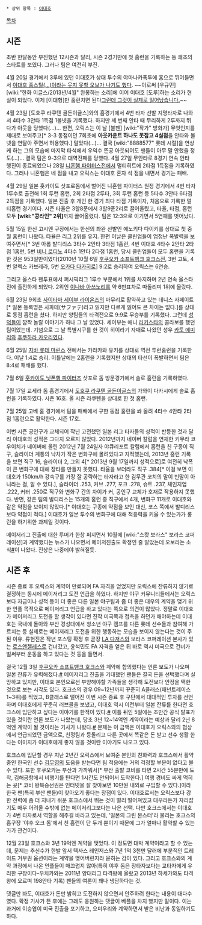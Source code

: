  * 상위 항목 : [[이대호]]

[[목차]]
== 시즌 ==
초반 한달동안 부진했던 12시즌과 달리, 시즌 2경기만에 첫 홈런을 기록하는 등 쾌조의 스타트를 보였다. 그러나 팀은 여전히 부진.

4월 20일 경기에서 3루에 있던 이대호가 상대 투수의 야마나카폭투에 홈으로 뛰어들면서 [http://mlbpark.donga.com/mbs/articleV.php?mbsC=kbotown&mbsIdx=786287&cpage=2&mbsW=search&select=sct&opt=1&keyword=%B4%EB%C8%A3 이대호 홈스틸(...)이라는 웃지 못할 오보가 나기도 했다]. ~~이로써 [우규민] [wiki:"한화 이글스/2013년/4월" 완봉하는 소리]에 이어 이대호 [도루]하는 소리가 현실이 되었다. 이제 [이대형]만 홈런치면 된다[[그런데 그것이 실제로 일어났습니다.]]~~

4월 23일 [도호쿠 라쿠텐 골든이글스]와의 홈경기에서 4번 타자 선발 지명타자로 나와서 4타수 3안타 1득점 1볼넷을 기록했다. 하지만 세 번째 안타 때 무리하게 2루까지 뛰다가 아웃을 당했다(...)... 한편, 오릭스는 이 날 [불펜] [wiki:"작가" 방화가] 무엇인지를 제대로 보여주고[* 3-3 동점이던 7회초에 '''아웃카운트 하나도 못잡고 4실점'''을 안타와 볼넷을 연달아 주면서 허용했다.] 말았다(...)... 결국 [wiki:"8888577" 롯데 시절]을 연상케 하는 그의 모습에 마지막 타석에서 우익수 뜬공 아웃되어도 팬들이 아무 말 안했을 정도(...)... 결국 팀은 9-3으로 대역전패를 당했다. 
4월 27일 무안타로 8경기 연속 안타 행진이 종료되었으나 28일 [[니혼햄 파이터스]]전에서 멀티히트에 2타점 1득점을 기록하였다. 그러나 니혼햄은 네 점을 내고 오릭스는 이대호 혼자 석 점을 내면서 경기는 패배.

4월 29일 일본 홋카이도 삿포로돔에서 벌어진 니혼햄 파이터스 원정 경기에서 4번 타자 1루수로 출전해 1회 투런 홈런, 2회 2타점 2루타, 3회 투런 홈런 등 5타수 3안타 6타점 2득점을 기록했다. 일본 진출 후 개인 한 경기 최다 타점 기록이자, 처음으로 기록한 멀티홈런 경기이다. 시즌 타율은 3할8푼에서 3할9푼2리로 끌어올렸고, 타율, 타점, 홈런 모두 '''[wiki:"콩라인" 2위]'''까지 끌어올렸다. 팀은 12:3으로 이기면서 5연패를 벗어났다.

5월 15일 한신 고시엔 구장에서는 한신의 좌완 선발인 에노키다 다이키를 상대로  첫 중월 홈런이 나왔다. 타율은 리그 2위를 유지. 한편 이날은 클린업들이 엄청난 폭발력을 보여주면서[* 3번 아롬 발디리스 3타수 2안타 3타점 1홈런, 4번 이대호 4타수 2안타 2타점 1홈런, 5번 [[비니 로티노]] 4타수 1안타 2타점 1홈런, 당시 클린업들이 모두 홈런을 기록한 것은 953일만이였다(2010년 10월 6일 [[후쿠오카 소프트뱅크 호크스]]전, 3번 고토, 4번 알렉스 카브레라, 5번 [[오카다 다카히로]]] 9:2로 승리하여 오릭스는 6연승.

그리고 올스타 팬투표에서 퍼시픽리그 1루수 부문에서 1위를 차지하며 2년 연속 올스타전에 출전하게 되었다. 2위인 [[이나바 아쓰노리]]를 약 6만표차로 따돌리며 1위에 올랐다.

6월 23일 9회초 [[사이타마 세이부 라이온즈]]의 마무리로 활약하고 있는 데니스 사페이트[* 일본 등록명은 사파테(サファテ)라고 읽지만 다르게 읽어도 큰 차이는 없다.]를 상대로 동점 홈런을 쳤다. 하지만 양팀들의 타격전으로 9:9로 무승부를 기록했다. 그런데 [[성덕]]들이 깜짝 놀랄 이야기가 하나 그 날 있었다. 세이부는 애니 [[러키스타]]의 콜라보를 했던 팀이었는데. 기념으로 그 날 특별시구를 한 것이 히이라기 자매로 나왔던 성우 [[카토 에미리]]와 [[후쿠하라 카오리]]였다.

6월 25일 [[지바 롯데 마린스]] 전에서는 카라카와 유키를 상대로 역전 투런홈런을 기록한다. 이날 1:4로 승리. 이틀날에는 2홈런을 기록했지만 상대의 타선이 폭발하면서 팀은 8:4로 패배를 했다.

7월 6일 [[홋카이도 닛폰햄 파이터즈]] 삿포로 돔 방문경기에서 솔로 홈런을 기록하였다.

7월 17일 교세라 돔 홈경기에서 [[도호쿠 라쿠텐 골든이글스]]의 가와이 다카시에게 솔로 홈런을 기록하였다. 시즌 16호. 올 시즌 라쿠텐을 상대로 한 첫 홈런.

7월 25일 고베 홈 경기에서 팀을 패배에서 구한 동점 홈런을 쏴 올려 4타수 4안타 2타점 1홈런으로 활약한다. 시즌 17호.

이번 시즌 공인구가 교체되어 작년 고전했던 일본 리그 타자들의 성적이 반등한 것과 달리 이대호의 성적은 그다지 오르지 않았다. 2012년까지 네이버 칼럼을 연재한 키무라 코우이치가 네이버에 올린 2012년 7월 24일자 야큐리포트 칼럼에서 홈런을 친 구종이 직구, 슬라이더 계통의 낙차가 작은 변화구에 몰려있다고 지적했는데, 2013년 홈런 기록을 보면 직구 16, 슬라이더 2, 그외 4[* 2013년 9월 17일까지 성적으로]로 여전히 낙폭이 큰 변화구에 대해 장타를 만들지 못했다. 타율을 보더라도 직구 .384[* 이걸 보면 이대호가 150km/h 강속구를 가장 잘 공략하는 타자라고 한 김무관 코치의 말이 빈말이 아니라는 걸, 알 수 있다.], 슬라이더 .253, 커브 .277, 포크 .278, 슈트 .237, 체인지업 .222, 커터 .250로 직구와 변화구 간의 차이가 커, 공인구 교체가 호재로 작용하지 못했다. 반면, 같은 팀의 발디리스는 15개의 홈런 중 직구에서 4개, 변화구 11개로 이대호와 같은 약점을 보이지 않았다.[* 이대호는 구종에 약점을 보인 대신, 코스 쪽에서 발디리스보다 약점이 적다.] 이대호가 일본 투수의 변화구에 대해 적응력을 키울 수 있는가가 롱런을 하기위한 과제일 것이다.

메이저리그 진출에 대한 루머가 한창 퍼지면서 10월에 [wiki:"스캇 보라스" 보라스 코퍼레이션]과 계약했다는 뉴스가 나오면서 메이저진출도 확정인 줄 알았는데 오보라는 소식[http://sports.news.naver.com/sports/index.nhn?category=worldbaseball&ctg=news&mod=read&office_id=380&article_id=0000000417 #]이 나왔다. 진상은 나중에야 밝혀질듯.

== 시즌 후 ==
시즌 종료 후 오릭스와 계약이 만료되며 FA 자격을 얻었지만 오릭스에 잔류하지 않기로 결정하는 동시에 메이저리그 도전 언급을 하였다. 하지만 야구 커뮤니티들에서는 오릭스보다 자금이나 성적 등이 더 좋은 다른 일본 야구팀과 좀 더 좋은 대우의 계약을 맺기 위한 언플 목적으로 메이저리그 언급을 하고 있다는 쪽으로 의견이 많았다. 정말로 이대호가 메이저리그 도전을 할 생각이 있다면 진작 미국쪽과 접촉을 하던가 해야하는데 이대호는 국내에 돌아와 부산 경성대에서 청소년 야구 캠프를 다른 롯데 선수들과 참여해 가르치는 등 실제로는 메이저리그 도전을 위한 행동하는 모습을 보이지 않는다는 것이 주된 이유. 류현진은 작년 포스팅 확정 후 곧장 [[LA 다저스]]와 보라스 코퍼레이션 본사가 있는 [[로스앤젤레스]]로 건너갔고, 윤석민도 FA 자격을 얻은 뒤 바로 역시 미국으로 건너가 벌써부터 운동을 하고 있다는 것 등을 들면서. 

결국 12월 3일 [[후쿠오카 소프트뱅크 호크스]]와 계약에 합의했다는 언론 보도가 나오며 일본 잔류가 유력해졌다.[http://sports.news.naver.com/sports/index.nhn?category=worldbaseball&ctg=news&mod=read&office_id=111&article_id=0000359157 #] 메이저리그 진출을 기대했던 팬들은 결국 돈을 선택했다며 실망하고 있지만, 이대호 본인으로선 부양해야할 가족들을 생각해 도전보다 안정을 택한 것으로 보는 시각도 있다. 호크스의 경우 09~12년까지 꾸준히 A클래스(패넌트레이스 1~3위)를 찍었고, B클래스로 떨어진 이번 시즌 종료 후 구단에서 대대적인 투자를 선언하며 이대호에게 꾸준히 러브콜을 보냈고, 이대호 역시 이전부터 일본 잔류를 한다면 호크스에 입단하고 싶다는 이야기를 한적이 있다.[http://sports.news.naver.com/sports/index.nhn?category=worldbaseball&ctg=news&mod=read&office_id=241&article_id=0002169740 #] 이틀 뒤인 5일에는 조만간 공식 발표가 있을 것이란 언론 보도가 나왔는데, 당초 3년 12~14억엔 계약이라는 예상과 달리 2년 8억엔 계약이 될 것이라는 기사가 나왔다.[http://sports.news.naver.com/sports/index.nhn?category=worldbaseball&ctg=news&mod=read&office_id=109&article_id=0002670638 #] 문제는 이 금액은 이대호가 오릭스와의 협상에서 언급되었던 금액으로, 친정팀과 등돌리고 다른 곳에서 똑같은 돈 받고 선수 생활 한다는 이미지가 이대호에게 좋지 않을 것이란 이야기도 나오고 있다.

호크스에 입단할 경우 지난 2년간 오릭스에서 보여준 본인의 친화력과 호크스에서 활약중인 한국인 선수 [[김무영]]의 도움을 받는다면 팀 적응에는 거의 걱정할 부분이 없다고 볼 수 있다. 또한 후쿠오카는 부산과 가까워서[* 부산 출발 코비를 타면 2시간 55분만에 도착, 김해공항에서 비행기를 탄다면 1시간도 안되어서 도착한다.] 여행 경비도 싸게 먹히는 곳[* 코비 왕복승선권은 인터넷을 잘 찾아보면 10만원 내외로 구입할 수 있다.]이라 한국 팬(특히 부산 팬들)이 찾아오기 좋다는 장점이 있다. 이대호로서는 오릭스보다 강한 전력에 좀 더 지내기 쉬운 호크스에서 뛰는 것이 멀리 떨어져있고 대우라든가 자리잡기도 매우 어려울 수밖에 없는 메이저리그보다는 나은 선택. 다만 호크스에서는 이대호가 4번 타자로서 역할을 해주길 바라고 있는데, '일본의 그린 몬스터'라 불리는 호크스의 홈구장 '야후 오크 돔'에서 친 홈런이 단 두개 뿐이기 때문에 그가 얼마나 활약할 수 있는가가 관건이다. 

12월 23일 호크스와 3년 19억엔 계약을 맺었다. 이 정도면 대박 계약이라고 할 수 있는데, 문제는 추신수가 한발 앞서 텍사스 레인저스와 7년 1억 3천만 달러에 부분적인 트레이드 거부권 옵션이라는 계약을 맺어버린지라 묻히는 감이 있다. 그리고 호크스와의 계약 과정에서 나온 언플들이 매끄럽지 않아(특히 야후 돔은 장타자보다는 교타자에게 유리한 구장이다-우치카와는 2011년 양대리그 타격왕에 올랐고 2013년 하세가와도 타격왕에 오르며 198안타 기록) 팬들의 여론이 꽤나 냉담하다는 것. 

댓글만 봐도, 이대호가 돈만 밝히고 도전하지 않으면서 안주하려 한다는 내용이 대다수 였다. 확정 기사가 뜬 후에는 그래도 응원하는 댓글이 베플을 차지 했지만 말이다. 이는 과거에 이승엽이 미국 진출을 포기하고, 요미우리와 계약하면서 받은 비난과 동일하기도 하다.
